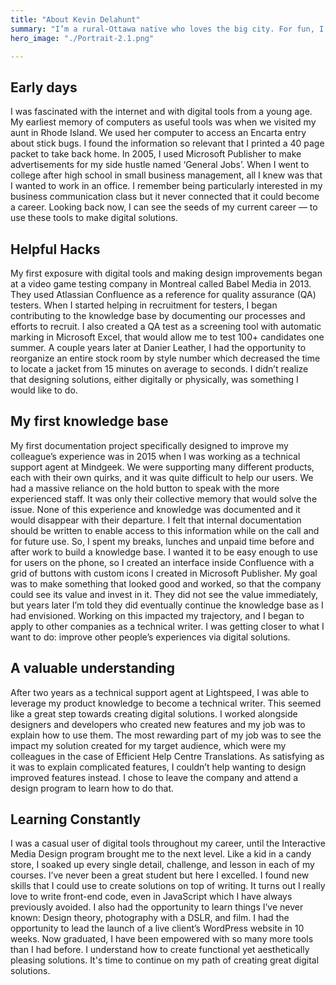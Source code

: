 ```yaml
---
title: "About Kevin Delahunt"
summary: "I’m a rural-Ottawa native who loves the big city. For fun, I go winter survival camping in snow shelters or playing almost any kind of card, video, board game or sport. I'm earnest, authentic and introspective. My three core values are growth, service and respect. I'm looking to contribute to your team's long term goals."
hero_image: "./Portrait-2.1.png"

---
```




## Early days
I was fascinated with the internet and with digital tools from a young age. My earliest memory of computers as useful tools was when we visited my aunt in Rhode Island. We used her computer to access an Encarta entry about stick bugs. I found the information so relevant that I printed a 40 page packet to take back home. In 2005, I used Microsoft Publisher to make advertisements for my side hustle named ‘General Jobs’.  When I went to college after high school in small business management, all I knew was that I wanted to work in an office. I remember being particularly interested in my business communication class but it never connected that it could become a career. Looking back now, I can see the seeds of my current career — to use these tools to make digital solutions.

## Helpful Hacks
My first exposure with digital tools and making design improvements began at a video game testing company in Montreal called Babel Media in 2013. They used Atlassian Confluence as a reference for quality assurance (QA) testers. When I started helping in recruitment for testers, I began contributing to the knowledge base by documenting our processes and efforts to recruit. I also created a QA test as a screening tool with automatic marking in Microsoft Excel, that would allow me to test 100+ candidates one summer. A couple years later at Danier Leather, I had the opportunity to reorganize an entire stock room by style number which decreased the time to locate a jacket from 15 minutes on average to seconds. I didn’t realize that designing solutions, either digitally or physically, was something I would like to do.


## My first knowledge base
My first documentation project specifically designed to improve my colleague’s experience was in 2015 when I was working as a technical support agent at Mindgeek. We were supporting many different products, each with their own quirks, and it was quite difficult to help our users. We had a massive reliance on the hold button to speak with the more experienced staff. It was only their collective memory that would solve the issue. None of this experience and knowledge was documented and it would disappear with their departure. I felt that internal documentation should be written to enable access to this information while on the call and for future use. So, I spent my breaks, lunches and unpaid time before and after work to build a knowledge base. I wanted it to be easy enough to use for users on the phone, so I created an interface inside Confluence with a grid of buttons with custom icons I created in Microsoft Publisher. My goal was to make something that looked good and worked, so that the company could see its value and invest in it. They did not see the value immediately, but years later I’m told they did eventually continue the knowledge base as I had envisioned. Working on this impacted my trajectory, and I began to apply to other companies as a technical writer. I was getting closer to what I want to do: improve other people’s experiences via digital solutions.

## A valuable understanding
After two years as a technical support agent at Lightspeed, I was able to leverage my product knowledge to become a technical writer. This seemed like a great step towards creating digital solutions. I worked alongside designers and developers who created new features and my job was to explain how to use them. The most rewarding part of my job was to see the impact my solution created for my target audience, which were my colleagues in the case of Efficient Help Centre Translations. As satisfying as it was to explain complicated features, I couldn’t help wanting to design improved features instead. I chose to leave the company and attend a design program to learn how to do that.

## Learning Constantly
I was a casual user of digital tools throughout my career, until the Interactive Media Design program brought me to the next level. Like a kid in a candy store, I soaked up every single detail, challenge, and lesson in each of my courses. I’ve never been a great student but here I excelled. I found new skills that I could use to create solutions on top of writing. It turns out I really love to write front-end code, even in JavaScript which I have always previously avoided. I also had the opportunity to learn things I’ve never known: Design theory, photography with a DSLR, and film. I had the opportunity to lead the launch of a live client’s WordPress website in 10 weeks. Now graduated, I have been empowered with so many more tools than I had before. I understand how to create functional yet aesthetically pleasing solutions. It's time to continue on my path of creating great digital solutions.
